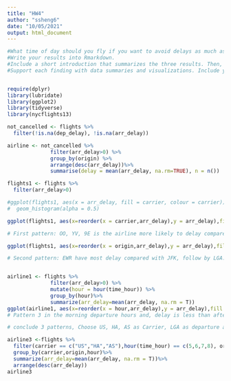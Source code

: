 ```yaml
---
title: "HW4"
author: "ssheng6"
date: "10/05/2021"
output: html_document
---
```


```r

#What time of day should you fly if you want to avoid delays as much as possible? Does this choice depend on anything? #Season? Weather? Airport? Airline? Find three patterns (“null results” are ok!).
#Write your results into Rmarkdown.
#Include a short introduction that summarizes the three results. Then, have a section for each finding.
#Support each finding with data summaries and visualizations. Include your code when necessary.


require(dplyr)
library(lubridate) 
library(ggplot2)
library(tidyverse)
library(nycflights13)

not_cancelled <- flights %>% 
  filter(!is.na(dep_delay), !is.na(arr_delay))

airline <- not_cancelled %>% 
              filter(arr_delay>0) %>%
              group_by(origin) %>% 
              arrange(desc(arr_delay))%>%
              summarise(delay = mean(arr_delay, na.rm=TRUE), n = n())

flights1 <- flights %>%
  filter(arr_delay>0)

#ggplot(flights1, aes(x = arr_delay, fill = carrier, colour = carrier)) + 
#  geom_histogram(alpha = 0.5)

ggplot(flights1, aes(x=reorder(x = carrier,arr_delay),y = arr_delay),fill = carrier, colour = carrier) +    geom_boxplot()+ggtitle("Pattern 1: Average Delay by Airline")+ coord_flip(ylim = c(0,80)) + labs(y="Carrier", x="Average Delay(min)")

# First pattern: OO, YV, 9E is the airline more likely to delay compared with other airlines. 

ggplot(flights1, aes(x=reorder(x = origin,arr_delay),y = arr_delay),fill = origin, colour = origin) +    geom_boxplot()+ggtitle("Pattern 2: Average Delay by airports")+ coord_flip(ylim = c(0,80)) + labs(y="Origin Airports", x="Average Delay(min)")

# Second pattern: EWR have most delay compared with JFK, follow by LGA. 


airline1 <- flights %>% 
              filter(arr_delay>0) %>%
              mutate(hour = hour(time_hour)) %>% 
              group_by(hour)%>% 
              summarize(arr_delay=mean(arr_delay, na.rm = T))
ggplot(airline1, aes(x=reorder(x = hour,arr_delay),y = arr_delay),fill = hour, colour = hour) +    geom_boxplot()+ggtitle("Pattern 3: Average Delay by time of a day")+ coord_flip(ylim = c(0,60)) + labs(y="Average Delay(min)", x="hour in a day")
# Pattern 3 in the morning departure hours and, delay is less than afternoon and evening hours. 

# conclude 3 patterns, Choose US, HA, AS as Carrier, LGA as departure airport, and morning hours as departure time can largely avoid delay. 

airline3 <-flights %>%
  filter(carrier == c("US","HA","AS"),hour(time_hour) == c(5,6,7,8), origin == "EWR",arr_delay>0)%>%
  group_by(carrier,origin,hour)%>%
  summarize(arr_delay=mean(arr_delay, na.rm = T))%>%
  arrange(desc(arr_delay))
airline3
```

